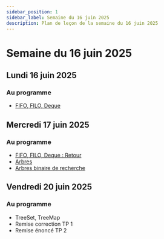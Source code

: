 ```yaml
---
sidebar_position: 1
sidebar_label: Semaine du 16 juin 2025
description: Plan de leçon de la semaine du 16 juin 2025
---
```


# Semaine du 16 juin 2025

## Lundi 16 juin 2025

### Au programme

- [FIFO, FILO, Deque](./Exercices/fifo_filo.mdx)

## Mercredi 17 juin 2025

### Au programme

- [FIFO, FILO, Deque : Retour](https://github.com/archambaultv-prof/2025H-420-930-MA-Data)
- [Arbres](https://github.com/archambaultv-prof/2025H-420-930-MA-Data)
- [Arbres binaire de recherche](./Exercices/arbre_binaire.mdx)

## Vendredi 20 juin 2025

### Au programme

- TreeSet, TreeMap
- Remise correction TP 1
- Remise énoncé TP 2